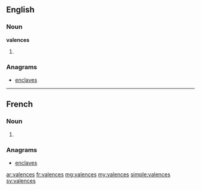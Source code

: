 ==English==

===Noun===
'''valences'''

# {{plural of|valence}}

===Anagrams===
* [[enclaves#English|enclaves]]

----

==French==

===Noun===
{{head|fr|plural}} {{f|p}}

# {{plural of|valence|lang=fr}}

===Anagrams===
* [[enclaves#French|enclaves]]

[[ar:valences]]
[[fr:valences]]
[[mg:valences]]
[[my:valences]]
[[simple:valences]]
[[sv:valences]]